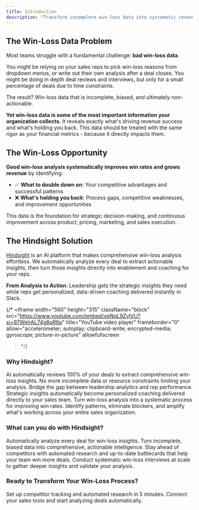 ```yaml
---
title: Introduction
description: "Transform incomplete win-loss data into systematic revenue growth"
---
```


## The Win-Loss Data Problem

Most teams struggle with a fundamental challenge: **bad win-loss data**. 

You might be relying on your sales reps to pick win-loss reasons from dropdown menus, or write out their own analysis after a deal closes.
You might be doing in depth deal reviews and interviews, but only for a small percentage of deals due to time constraints.

The result? Win-loss data that is incomplete, biased, and ultimately non-actionable.

**Yet win-loss data is some of the most important information your organization collects.** It reveals exactly what's driving revenue success and what's holding you back. This data should be treated with the same rigor as your financial metrics - because it directly impacts them.

## The Win-Loss Opportunity

**Good win-loss analysis systematically improves win rates and grows revenue** by identifying:
- ✅ **What to double down on**: Your competitive advantages and successful patterns
- ❌ **What's holding you back**: Process gaps, competitive weaknesses, and improvement opportunities

This data is the foundation for strategic decision-making, and continuous improvement across product, pricing, marketing, and sales execution.

## The Hindsight Solution

[Hindsight](https://www.usehindsight.com) is an AI platform that makes comprehensive win-loss analysis effortless. We automatically analyze every deal to extract actionable insights, then turn those insights directly into enablement and coaching for your reps.

**From Analysis to Action**: Leadership gets the strategic insights they need while reps get personalized, data-driven coaching delivered instantly in Slack.

{/* <iframe
  width="560"
  height="315"
  className="block"
  src="https://www.youtube.com/embed/vqNqL9ZylVU?si=97WelrAL74g8pR6p"
  title="YouTube video player"
  frameborder="0"
  allow="accelerometer; autoplay; clipboard-write; encrypted-media; gyroscope; picture-in-picture"
  allowfullscreen
></iframe> */}

### Why Hindsight?
<Steps>
  <Step title="Analyze Every Deal, Not Just Some">
    AI automatically reviews 100% of your deals to extract comprehensive win-loss insights. No more incomplete data or resource constraints limiting your analysis.
  </Step>
  <Step title="From Insights to Enablement">
    Bridge the gap between leadership analytics and rep performance. Strategic insights automatically become personalized coaching delivered directly to your sales team.
  </Step>
  <Step title="Systematic Revenue Growth">
    Turn win-loss analysis into a systematic process for improving win rates. Identify patterns, eliminate blockers, and amplify what's working across your entire sales organization.
  </Step>
</Steps>

### What can you do with Hindsight?
<CardGroup cols={3}>
  <Card title="Deal Intelligence" icon="chart-line" href="/platform/deal-reviews">
    Automatically analyze every deal for win-loss insights. Turn incomplete, biased data into comprehensive, actionable intelligence.
  </Card>

  <Card title="Competitive Intelligence" icon="crosshairs-simple" href="/platform/competitors">
    Stay ahead of competitors with automated research and up-to-date battlecards that help your team win more deals.
  </Card>

  <Card title="Win-Loss Interviews" icon="users-viewfinder" href="/platform/win-loss-interviews">
    Conduct systematic win-loss interviews at scale to gather deeper insights and validate your analysis.
  </Card>
</CardGroup>

### Ready to Transform Your Win-Loss Process?

<CardGroup cols={2}>
  <Card title="Start with Competitive Intelligence" icon="rocket" href="/quickstart-ci">
    Set up competitor tracking and automated research in 5 minutes.
  </Card>
  
  <Card title="Set Up Deal Intelligence" icon="database" href="/deals-quickstart">
    Connect your sales tools and start analyzing deals automatically.
  </Card>
</CardGroup>